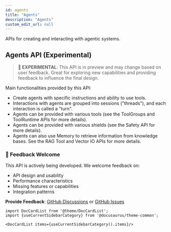 ```yaml
---
id: agents
title: "Agents"
description: "Agents"
custom_edit_url: null
---
```




APIs for creating and interacting with agentic systems.

## Agents API (Experimental)

> **🧪 EXPERIMENTAL**: This API is in preview and may change based on user feedback. Great for exploring new capabilities and providing feedback to influence the final design.

Main functionalities provided by this API:

- Create agents with specific instructions and ability to use tools.
- Interactions with agents are grouped into sessions ("threads"), and each interaction is called a "turn".
- Agents can be provided with various tools (see the ToolGroups and ToolRuntime APIs for more details).
- Agents can be provided with various shields (see the Safety API for more details).
- Agents can also use Memory to retrieve information from knowledge bases. See the RAG Tool and Vector IO APIs for more details.

### 🧪 Feedback Welcome

This API is actively being developed. We welcome feedback on:
- API design and usability
- Performance characteristics
- Missing features or capabilities
- Integration patterns

**Provide Feedback**: [GitHub Discussions](https://github.com/llamastack/llama-stack/discussions) or [GitHub Issues](https://github.com/llamastack/llama-stack/issues)



```mdx-code-block
import DocCardList from '@theme/DocCardList';
import {useCurrentSidebarCategory} from '@docusaurus/theme-common';

<DocCardList items={useCurrentSidebarCategory().items}/>
```
